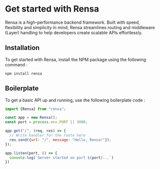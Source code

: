# Get started with Rensa

Rensa is a high-performance backend framework. Built with speed, flexibility and simplicity in mind, Rensa streamlines routing and middleware (Layer) handling to help developers create scalable APIs effortlessly.

## Installation

To get started with Rensa, install the NPM package using the following command :
```npm
npm install rensa
```

## Boilerplate

To get a basic API up and running, use the following boilerplate code :

```js
import {Rensa} from "rensa";

const app = new Rensa();
const port = process.env.PORT || 3000;

app.get("/", (req, res) => {
  // Write handler for the route here
  res.send({url: "/", message: "Hello, Rensa!"});
});

app.listen(port, () => {
  console.log(`Server started on port ${port}...`)
})
```
